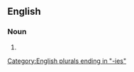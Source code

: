 ==English==

===Noun===
{{head|en|noun form}}

# {{plural of|en|affability}}

[[Category:English plurals ending in "-ies"]]